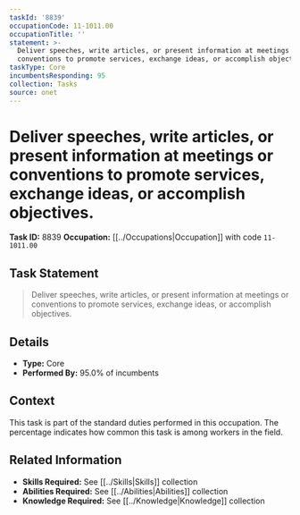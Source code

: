 ```yaml
---
taskId: '8839'
occupationCode: 11-1011.00
occupationTitle: ''
statement: >-
  Deliver speeches, write articles, or present information at meetings or
  conventions to promote services, exchange ideas, or accomplish objectives.
taskType: Core
incumbentsResponding: 95
collection: Tasks
source: onet
---
```

# Deliver speeches, write articles, or present information at meetings or conventions to promote services, exchange ideas, or accomplish objectives.

**Task ID:** 8839
**Occupation:** [[../Occupations|Occupation]] with code `11-1011.00`

## Task Statement

> Deliver speeches, write articles, or present information at meetings or conventions to promote services, exchange ideas, or accomplish objectives.

## Details

- **Type:** Core
- **Performed By:** 95.0% of incumbents

## Context

This task is part of the standard duties performed in this occupation. The percentage indicates how common this task is among workers in the field.

## Related Information

- **Skills Required:** See [[../Skills|Skills]] collection
- **Abilities Required:** See [[../Abilities|Abilities]] collection
- **Knowledge Required:** See [[../Knowledge|Knowledge]] collection
